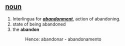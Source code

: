 == [[noun]] ==
# Interlingua for ''' '' [[abandonment]] '' ''', action of abandoning. 
# state of being abandoned
# the '''abandon''' 
#:Hence: abandonar - abandonamento